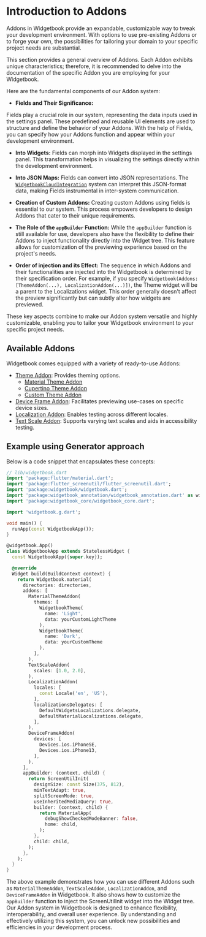 # Introduction to Addons

Addons in Widgetbook provide an expandable, customizable way to tweak your development
environment. With options to use pre-existing Addons or to forge your own, the
possibilities for tailoring your domain to your specific project needs are substantial.

<Info>
  This section provides a general overview of Addons. Each Addon exhibits unique
  characteristics; therefore, it is recommended to delve into the documentation of the
  specific Addon you are employing for your Widgetbook.
</Info>

Here are the fundamental components of our Addon system:

- **Fields and Their Significance:**

Fields play a crucial role in our system, representing the data inputs used in the
settings panel. These predefined and reusable UI elements are used to structure and define
the behavior of your Addons. With the help of Fields, you can specify how your Addons
function and appear within your development environment.

- **Into Widgets:** Fields can morph into Widgets displayed in the settings panel. This
  transformation helps in visualizing the settings directly within the development
  environment.
- **Into JSON Maps:** Fields can convert into JSON representations. The
  [`WidgetbookCloudIntegration`](/widgetbook-cloud/overview) system can interpret this
  JSON-format data, making Fields instrumental in inter-system communication.

- **Creation of Custom Addons:** Creating custom Addons using fields is essential to our
  system. This process empowers developers to design Addons that cater to their unique
  requirements.

- **The Role of the `appBuilder` Function:** While the `appBuilder` function is still
  available for use, developers also have the flexibility to define their Addons to inject
  functionality directly into the Widget tree. This feature allows for customization of
  the previewing experience based on the project's needs.

- **Order of injection and its Effect:** The sequence in which Addons and their
  functionalities are injected into the Widgetbook is determined by their specification
  order. For example, if you specify
  `Widgetbook(Addons: [ThemeAddon(...), LocalizationAddon(...)])`, the Theme widget will
  be a parent to the Localizations widget. This order generally doesn't affect the preview
  significantly but can subtly alter how widgets are previewed.

These key aspects combine to make our Addon system versatile and highly customizable,
enabling you to tailor your Widgetbook environment to your specific project needs.

## Available Addons

Widgetbook comes equipped with a variety of ready-to-use Addons:

- [Theme Addon](/Addons/theme-addon): Provides theming options.
  - [Material Theme Addon](/Addons/theme-addon#material-theme-Addon)
  - [Cupertino Theme Addon](/Addons/theme-addon#cupertino-theme-Addon)
  - [Custom Theme Addon](/Addons/theme-addon#custom-theme-Addon)
- [Device Frame Addon](/Addons/device-frame-addon): Facilitates previewing use-cases on
  specific device sizes.
- [Localization Addon](/Addons/localization-addon): Enables testing across different
  locales.
- [Text Scale Addon](/Addons/text-scale-addon): Supports varying text scales and aids in
  accessibility testing.

## Example using Generator approach

Below is a code snippet that encapsulates these concepts:

```dart
// lib/widgetbook.dart
import 'package:flutter/material.dart';
import 'package:flutter_screenutil/flutter_screenutil.dart';
import 'package:widgetbook/widgetbook.dart';
import 'package:widgetbook_annotation/widgetbook_annotation.dart' as widgetbook;
import 'package:widgetbook_core/widgetbook_core.dart';

import 'widgetbook.g.dart';

void main() {
  runApp(const WidgetbookApp());
}

@widgetbook.App()
class WidgetbookApp extends StatelessWidget {
  const WidgetbookApp({super.key});

  @override
  Widget build(BuildContext context) {
    return Widgetbook.material(
      directories: directories,
      addons: [
        MaterialThemeAddon(
          themes: [
            WidgetbookTheme(
              name: 'Light',
              data: yourCustomLightTheme
            ),
            WidgetbookTheme(
              name: 'Dark',
              data: yourCustomTheme
            ),
          ],
        ),
        TextScaleAddon(
          scales: [1.0, 2.0],
        ),
        LocalizationAddon(
          locales: [
            const Locale('en', 'US'),
          ],
          localizationsDelegates: [
            DefaultWidgetsLocalizations.delegate,
            DefaultMaterialLocalizations.delegate,
          ],
        ),
        DeviceFrameAddon(
          devices: [
            Devices.ios.iPhoneSE,
            Devices.ios.iPhone13,
          ],
        ),
      ],
      appBuilder: (context, child) {
        return ScreenUtilInit(
          designSize: const Size(375, 812),
          minTextAdapt: true,
          splitScreenMode: true,
          useInheritedMediaQuery: true,
          builder: (context, child) {
            return MaterialApp(
              debugShowCheckedModeBanner: false,
              home: child,
            );
          },
          child: child,
        );
      },
    );
  }
}
```

The above example demonstrates how you can use different Addons such as
`MaterialThemeAddon`, `TextScaleAddon`, `LocalizationAddon`, and `DeviceFrameAddon` in
Widgetbook. It also shows how to customize the `appBuilder` function to inject the
ScreenUtilInit widget into the Widget tree. Our Addon system in Widgetbook is designed to
enhance flexibility, interoperability, and overall user experience. By understanding and
effectively utilizing this system, you can unlock new possibilities and efficiencies in
your development process.
